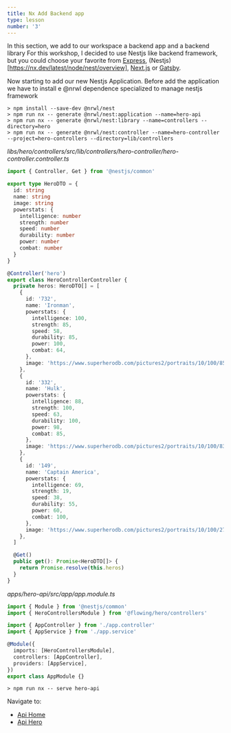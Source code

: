 ```yaml
---
title: Nx Add Backend app
type: lesson
number: '3'
---
```


In this section, we add to our workspace a backend app and a backend library For
this workshop, I decided to use Nestjs like backend framework, but you could
choose your favorite from
[Express](https://nx.dev/latest/node/express/overview),
(Nestjs)[https://nx.dev/latest/node/nest/overview],
[Next.js](https://nx.dev/latest/node/next/overview) or
[Gatsby](https://nx.dev/latest/node/gatsby/overview).

Now starting to add our new Nestjs Application. Before add the application we
have to install e @nrwl dependence specialized to manage nestjs framework

```
> npm install --save-dev @nrwl/nest
> npm run nx -- generate @nrwl/nest:application --name=hero-api
> npm run nx -- generate @nrwl/nest:library --name=controllers --directory=hero
> npm run nx -- generate @nrwl/nest:controller --name=hero-controller --project=hero-controllers --directory=lib/controllers
```

_libs/hero/controllers/src/lib/controllers/hero-controller/hero-controller.controller.ts_

```ts
import { Controller, Get } from '@nestjs/common'

export type HeroDTO = {
  id: string
  name: string
  image: string
  powerstats: {
    intelligence: number
    strength: number
    speed: number
    durability: number
    power: number
    combat: number
  }
}

@Controller('hero')
export class HeroControllerController {
  private heros: HeroDTO[] = [
    {
      id: '732',
      name: 'Ironman',
      powerstats: {
        intelligence: 100,
        strength: 85,
        speed: 58,
        durability: 85,
        power: 100,
        combat: 64,
      },
      image: 'https://www.superherodb.com/pictures2/portraits/10/100/85.jpg',
    },
    {
      id: '332',
      name: 'Hulk',
      powerstats: {
        intelligence: 88,
        strength: 100,
        speed: 63,
        durability: 100,
        power: 98,
        combat: 85,
      },
      image: 'https://www.superherodb.com/pictures2/portraits/10/100/83.jpg',
    },
    {
      id: '149',
      name: 'Captain America',
      powerstats: {
        intelligence: 69,
        strength: 19,
        speed: 38,
        durability: 55,
        power: 60,
        combat: 100,
      },
      image: 'https://www.superherodb.com/pictures2/portraits/10/100/274.jpg',
    },
  ]

  @Get()
  public get(): Promise<HeroDTO[]> {
    return Promise.resolve(this.heros)
  }
}
```

_apps/hero-api/src/app/app.module.ts_

```ts
import { Module } from '@nestjs/common'
import { HeroControllersModule } from '@flowing/hero/controllers'

import { AppController } from './app.controller'
import { AppService } from './app.service'

@Module({
  imports: [HeroControllersModule],
  controllers: [AppController],
  providers: [AppService],
})
export class AppModule {}
```

```
> npm run nx -- serve hero-api
```

Navigate to:

- [Api Home](http://localhost:3333/api)
- [Api Hero](http://localhost:3333/api/hero)
